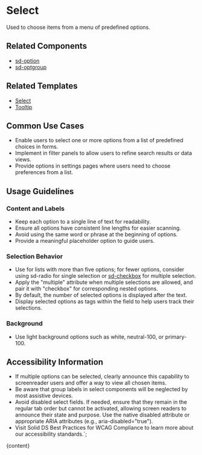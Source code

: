 


# Select

Used to choose items from a menu of predefined options.

<DefaultStory />

<DocumentationLinks storybookLink="${storybookLink}" figmaLibrary="${figmaLibrary}" figmaDocs="${figmaDocs}" />

## Related Components

- [sd-option](?path=/docs/components-sd-option--docs)
- [sd-optgroup](?path=/docs/components-sd-optgroup--docs)

## Related Templates

- [Select](?path=/docs/templates-select--docs)
- [Tooltip](?path=/docs/templates-tooltip--docs)

## Common Use Cases

- Enable users to select one or more options from a list of predefined choices in forms.
- Implement in filter panels to allow users to refine search results or data views.
- Provide options in settings pages where users need to choose preferences from a list.

## Usage Guidelines

### Content and Labels

- Keep each option to a single line of text for readability.
- Ensure all options have consistent line lengths for easier scanning.
- Avoid using the same word or phrase at the beginning of options.
- Provide a meaningful placeholder option to guide users.

### Selection Behavior

- Use for lists with more than five options; for fewer options, consider using sd-radio for single selection or [sd-checkbox](?path=/docs/components-sd-checkbox--docs) for multiple selection.
- Apply the "multiple" attribute when multiple selections are allowed, and pair it with "checkbox" for corresponding nested options.
- By default, the number of selected options is displayed after the text.
- Display selected options as tags within the field to help users track their selections.

### Background

- Use light background options such as white, neutral-100, or primary-100.

## Accessibility Information

- If multiple options can be selected, clearly announce this capability to screenreader users and offer a way to view all chosen items.
- Be aware that group labels in select components will be neglected by most assistive devices.
- Avoid disabled select fields. If needed, ensure that they remain in the regular tab order but cannot be activated, allowing screen readers to announce their state and purpose. Use the native disabled attribute or appropriate ARIA attributes (e.g., aria-disabled="true").
- Visit <sd-link href="https://www.figma.com/design/YDktJcseQIIQbsuCpoKS4V/Component-Docs?node-id=10708-5011&t=Z1FxSGWkmXG5r5sw-4" target="_blank">Solid DS Best Practices for WCAG Compliance</sd-link> to learn more about our accessibility standards.`;

<Meta title="Components/sd-select/Overview" />

<OverviewFormatter story={SelectStories.Default}>{content}</OverviewFormatter>
